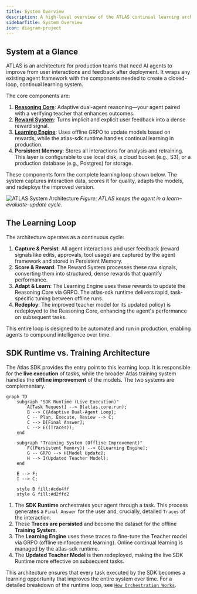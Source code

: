 ```yaml
---
title: System Overview
description: A high-level overview of the ATLAS continual learning architecture.
sidebarTitle: System Overview
icon: diagram-project
---
```


## System at a Glance

ATLAS is an architecture for production teams that need AI agents to improve from user interactions and feedback after deployment. It wraps any existing agent framework with the components needed to create a closed-loop, continual learning system.

The core components are:
1.  **[Reasoning Core](/concepts/adaptive-dual-agent-reasoning)**: Adaptive dual-agent reasoning—your agent paired with a verifying teacher that enhances outcomes.
2.  **[Reward System](/concepts/reward-design)**: Turns implicit and explicit user feedback into a dense reward signal.
3.  **[Learning Engine](/concepts/hybrid-learning)**: Uses offline GRPO to update models based on rewards, while the atlas-sdk runtime handles continual learning in production.
4.  **Persistent Memory**: Stores all interactions for analysis and retraining. This layer is configurable to use local disk, a cloud bucket (e.g., S3), or a production database (e.g., Postgres) for storage.

These components form the complete learning loop shown below. The system captures interaction data, scores it for quality, adapts the models, and redeploys the improved version.

![ATLAS System Architecture](/images/system-architecture.png)
*Figure: ATLAS keeps the agent in a learn–evaluate–update cycle.*

## The Learning Loop

The architecture operates as a continuous cycle:

1.  **Capture & Persist**: All agent interactions and user feedback (reward signals like edits, approvals, tool usage) are captured by the agent framework and stored in Persistent Memory.
2.  **Score & Reward**: The Reward System processes these raw signals, converting them into structured, dense rewards that quantify performance.
3.  **Adapt & Learn**: The Learning Engine uses these rewards to update the Reasoning Core via GRPO. The atlas-sdk runtime delivers rapid, task-specific tuning between offline runs.
4.  **Redeploy**: The improved teacher model (or its updated policy) is redeployed to the Reasoning Core, enhancing the agent's performance on subsequent tasks.

This entire loop is designed to be automated and run in production, enabling agents to compound intelligence over time.

## SDK Runtime vs. Training Architecture

The Atlas SDK provides the entry point to this learning loop. It is responsible for the **live execution** of tasks, while the broader Atlas training system handles the **offline improvement** of the models. The two systems are complementary.

```mermaid
graph TD
    subgraph "SDK Runtime (Live Execution)"
        A[Task Request] --> B(atlas.core.run);
        B --> C{Adaptive Dual-Agent Loop};
        C -- Plan, Execute, Review --> C;
        C --> D[Final Answer];
        C --> E((Traces));
    end

    subgraph "Training System (Offline Improvement)"
        F((Persistent Memory)) --> G[Learning Engine];
        G -- GRPO --> H[Model Update];
        H --> I(Updated Teacher Model);
    end

    E --> F;
    I --> C;

    style B fill:#cde4ff
    style G fill:#d2ffd2
```

1.  The **SDK Runtime** orchestrates your agent through a task. This process generates a `Final Answer` for the user and, crucially, detailed `Traces` of the interaction.
2.  These **Traces are persisted** and become the dataset for the offline **Training System**.
3.  The **Learning Engine** uses these traces to fine-tune the Teacher model via GRPO (offline reinforcement learning). Online continual learning is managed by the atlas-sdk runtime.
4.  The **Updated Teacher Model** is then redeployed, making the live SDK Runtime more effective on subsequent tasks.

This architecture ensures that every task executed by the SDK becomes a learning opportunity that improves the entire system over time. For a detailed breakdown of the runtime loop, see [`How Orchestration Works`](/sdk/orchestration).
